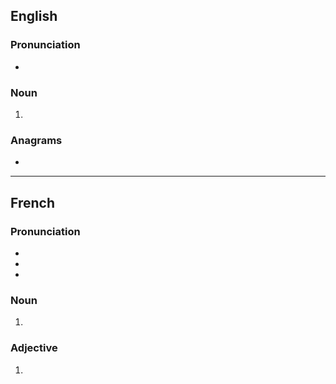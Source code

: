 {{also|vèrts}}
==English==

===Pronunciation===
* {{IPA|/ˈvɜː(ɹ)ts/|lang=en}}
{{rfap|lang=en}}

===Noun===
{{head|en|noun plural form}}

# {{plural of|vert|lang=en}}

===Anagrams===
* {{anagrams|en|trevs|verst}}

----

==French==

===Pronunciation===
* {{IPA|/vɛʁ/|lang=fr}}
* {{homophones|vair|vaire|ver|verre|verres|vers|vert|lang=fr}}
* {{rhymes|ɛːʁ|lang=fr}}

===Noun===
{{head|fr|noun plural form|g=m}}

# {{plural of|vert|lang=fr}}

===Adjective===
{{fr-adj-form}}

# {{masculine plural of|vert|lang=fr}}